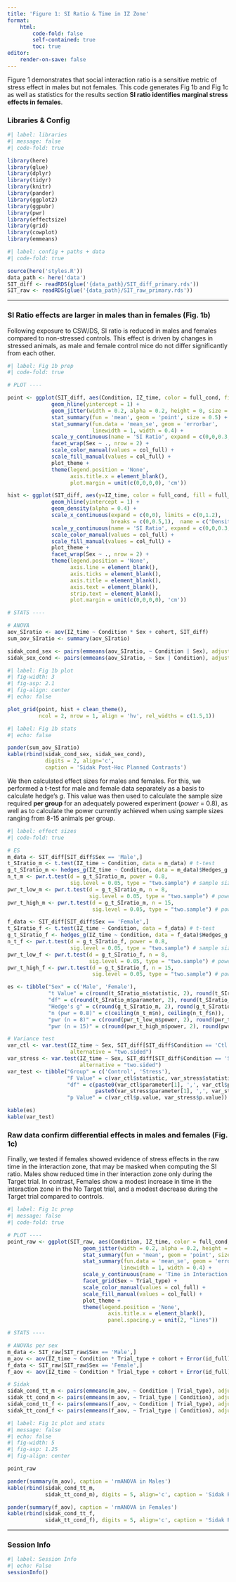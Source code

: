 ```yaml
---
title: 'Figure 1: SI Ratio & Time in IZ Zone'
format:
    html:
        code-fold: false
        self-contained: true
        toc: true
editor:
    render-on-save: false
---
```


Figure 1 demonstrates that social interaction ratio is a sensitive metric of stress effect in males but not females. This code generates Fig 1b and Fig 1c as well as statistics for the results section **SI ratio identifies marginal stress effects in females**.

### Libraries & Config

```r
#| label: libraries
#| message: false
#| code-fold: true

library(here)
library(glue)
library(dplyr)
library(tidyr)
library(knitr)
library(pander)
library(ggplot2)
library(ggpubr)
library(pwr)
library(effectsize)
library(grid)
library(cowplot)
library(emmeans)
```

```r
#| label: config + paths + data
#| code-fold: true

source(here('styles.R'))
data_path <- here('data')
SIT_diff <- readRDS(glue('{data_path}/SIT_diff_primary.rds'))
SIT_raw <- readRDS(glue('{data_path}/SIT_raw_primary.rds'))
```

----

### SI Ratio effects are larger in males than in females (Fig. 1b)

Following exposure to CSW/DS, SI ratio is reduced in males and females compared to non-stressed controls. This effect is driven by changes in stressed animals, as male and female control mice do not differ significantly from each other.

```r
#| label: Fig 1b prep
#| code-fold: true

# PLOT ----

point <- ggplot(SIT_diff, aes(Condition, IZ_time, color = full_cond, fill = full_cond)) + 
              geom_hline(yintercept = 1) + 
              geom_jitter(width = 0.2, alpha = 0.2, height = 0, size = 0.5) +
              stat_summary(fun = 'mean', geom = 'point', size = 0.5) + 
              stat_summary(fun.data = 'mean_se', geom = 'errorbar', 
                           linewidth = 1, width = 0.4) + 
              scale_y_continuous(name = 'SI Ratio', expand = c(0,0,0.3,0)) + 
              facet_wrap(Sex ~ ., nrow = 2) + 
              scale_color_manual(values = col_full) + 
              scale_fill_manual(values = col_full) + 
              plot_theme + 
              theme(legend.position = 'None',
                    axis.title.x = element_blank(),
                    plot.margin = unit(c(0,0,0,0), 'cm'))

hist <- ggplot(SIT_diff, aes(y=IZ_time, color = full_cond, fill = full_cond)) + 
              geom_hline(yintercept = 1) + 
              geom_density(alpha = 0.4) +
              scale_x_continuous(expand = c(0,0), limits = c(0,1.2),
                                 breaks = c(0,0.5,1),  name = c('Density')) + 
              scale_y_continuous(name = 'SI Ratio', expand = c(0,0,0.3,0)) + 
              scale_color_manual(values = col_full) + 
              scale_fill_manual(values = col_full) + 
              plot_theme + 
              facet_wrap(Sex ~ ., nrow = 2) + 
              theme(legend.position = 'None',
                    axis.line = element_blank(),
                    axis.ticks = element_blank(),
                    axis.title = element_blank(),
                    axis.text = element_blank(),
                    strip.text = element_blank(),
                    plot.margin = unit(c(0,0,0,0), 'cm'))

# STATS ----

# ANOVA
aov_SIratio <- aov(IZ_time ~ Condition * Sex + cohort, SIT_diff) 
sum_aov_SIratio <- summary(aov_SIratio)

sidak_cond_sex <- pairs(emmeans(aov_SIratio, ~ Condition | Sex), adjust = 'sidak')
sidak_sex_cond <- pairs(emmeans(aov_SIratio, ~ Sex | Condition), adjust = 'sidak')

```

::: {layout="[28, -2, 70]"}
::: {plot}
```r
#| label: Fig 1b plot
#| fig-width: 3
#| fig-asp: 2.1
#| fig-align: center
#| echo: false

plot_grid(point, hist + clean_theme(), 
          ncol = 2, nrow = 1, align = 'hv', rel_widths = c(1.5,1))
```
:::

::: {table}
```r
#| label: Fig 1b stats
#| echo: false

pander(sum_aov_SIratio)
kable(rbind(sidak_cond_sex, sidak_sex_cond), 
            digits = 2, align='c', 
            caption = 'Sidak Post-Hoc Planned Contrasts')
```
:::
:::

We then calculated effect sizes for males and females. For this, we performed a t-test for male and female data separately as a basis to calculate hedge's *g*. This value was then used to calculate the sample size required **per group** for an adequately powered experiment (*power* = 0.8), as well as to calculate the power currently achieved when using sample sizes ranging from 8-15 animals per group.

```r
#| label: effect sizes
#| code-fold: true

# ES
m_data <- SIT_diff[SIT_diff$Sex == 'Male',]
t_SIratio_m <- t.test(IZ_time ~ Condition, data = m_data) # t-test
g_t_SIratio_m <- hedges_g(IZ_time ~ Condition, data = m_data)$Hedges_g # hedge's g
n_t_m <- pwr.t.test(d = g_t_SIratio_m, power = 0.8,
                    sig.level = 0.05, type = "two.sample") # sample size for power = 0.8
pwr_t_low_m <- pwr.t.test(d = g_t_SIratio_m, n = 8,
                          sig.level = 0.05, type = "two.sample") # power with n = 8
pwr_t_high_m <- pwr.t.test(d = g_t_SIratio_m, n = 15,
                           sig.level = 0.05, type = "two.sample") # power with n = 15

f_data <- SIT_diff[SIT_diff$Sex == 'Female',]
t_SIratio_f <- t.test(IZ_time ~ Condition, data = f_data) # t-test
g_t_SIratio_f <- hedges_g(IZ_time ~ Condition, data = f_data)$Hedges_g # hedge's g
n_t_f <- pwr.t.test(d = g_t_SIratio_f, power = 0.8,
                    sig.level = 0.05, type = "two.sample") # sample size for power = 0.8
pwr_t_low_f <- pwr.t.test(d = g_t_SIratio_f, n = 8,
                          sig.level = 0.05, type = "two.sample") # power with n = 8
pwr_t_high_f <- pwr.t.test(d = g_t_SIratio_f, n = 15,
                           sig.level = 0.05, type = "two.sample") # power with n = 15

es <- tibble("Sex" = c('Male', 'Female'),
             "t Value" = c(round(t_SIratio_m$statistic, 2), round(t_SIratio_f$statistic, 2)),
             "df" = c(round(t_SIratio_m$parameter, 2), round(t_SIratio_f$parameter, 2)),
             "Hedge's g" = c(round(g_t_SIratio_m, 2), round(g_t_SIratio_f, 2)),
             "n (pwr = 0.8)" = c(ceiling(n_t_m$n), ceiling(n_t_f$n)),
             "pwr (n = 8)" = c(round(pwr_t_low_m$power, 2), round(pwr_t_low_f$power, 2)),
             "pwr (n = 15)" = c(round(pwr_t_high_m$power, 2), round(pwr_t_high_f$power, 2)))

# Variance test
var_ctl <- var.test(IZ_time ~ Sex, SIT_diff[SIT_diff$Condition == 'Ctl',], 
                    alternative = "two.sided")
var_stress <- var.test(IZ_time ~ Sex, SIT_diff[SIT_diff$Condition == 'Stress',], 
                       alternative = "two.sided")
var_test <- tibble("Group" = c('Control', 'Stress'),
                   "F Value" = c(var_ctl$statistic, var_stress$statistic),
                   "df" = c(paste0(var_ctl$parameter[1], ',', var_ctl$parameter[2]), 
                            paste0(var_stress$parameter[1], ',', var_stress$parameter[2])),
                   "p Value" = c(var_ctl$p.value, var_stress$p.value))

kable(es)
kable(var_test)
```

### Raw data confirm differential effects in males and females (Fig. 1c)

Finally, we tested if females showed evidence of stress effects in the raw time in the interaction zone, that may be masked when computing the SI ratio. Males show reduced time in ther interaction zone only during the Target trial. In contrast, Females show a modest increase in time in the interaction zone in the No Target trial, and a modest decrease during the Target trial compared to controls.

```r
#| label: Fig 1c prep
#| message: false
#| code-fold: true

# PLOT ----
point_raw <- ggplot(SIT_raw, aes(Condition, IZ_time, color = full_cond, fill = full_cond)) + 
                        geom_jitter(width = 0.2, alpha = 0.2, height = 0, size = 0.5) +
                        stat_summary(fun = 'mean', geom = 'point', size = 0.5) + 
                        stat_summary(fun.data = 'mean_se', geom = 'errorbar', 
                                    linewidth = 1, width = 0.4) + 
                        scale_y_continuous(name = 'Time in Interaction Zone (s)', expand = c(0,0,0.3,0)) +
                        facet_grid(Sex ~ Trial_type) + 
                        scale_color_manual(values = col_full) + 
                        scale_fill_manual(values = col_full) + 
                        plot_theme + 
                        theme(legend.position = 'None',
                                axis.title.x = element_blank(), 
                                panel.spacing.y = unit(2, "lines"))

# STATS ----

# ANOVAs per sex
m_data <- SIT_raw[SIT_raw$Sex == 'Male',]
m_aov <- aov(IZ_time ~ Condition * Trial_type + cohort + Error(id_full), m_data)
f_data <- SIT_raw[SIT_raw$Sex == 'Female',]
f_aov <- aov(IZ_time ~ Condition * Trial_type + cohort + Error(id_full), f_data)

# Sidak 
sidak_cond_tt_m <- pairs(emmeans(m_aov, ~ Condition | Trial_type), adjust = 'sidak')
sidak_tt_cond_m <- pairs(emmeans(m_aov, ~ Trial_type | Condition), adjust = 'sidak')
sidak_cond_tt_f <- pairs(emmeans(f_aov, ~ Condition | Trial_type), adjust = 'sidak')
sidak_tt_cond_f <- pairs(emmeans(f_aov, ~ Trial_type | Condition), adjust = 'sidak')

```

```r
#| label: Fig 1c plot and stats
#| message: false
#| echo: false
#| fig-width: 5
#| fig-asp: 1.25
#| fig-align: center

point_raw

pander(summary(m_aov), caption = 'rmANOVA in Males')
kable(rbind(sidak_cond_tt_m,
            sidak_tt_cond_m), digits = 5, align='c', caption = 'Sidak Post-Hoc Planned Contrasts in Males')

pander(summary(f_aov), caption = 'rmANOVA in Females')
kable(rbind(sidak_cond_tt_f,
            sidak_tt_cond_f), digits = 5, align='c', caption = 'Sidak Post-Hoc Planned Contrasts in Females')

```

------------------------------------------------------------------------

### Session Info

```r
#| label: Session Info
#| echo: False
sessionInfo()
```